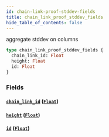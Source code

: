 ```yaml
---
id: chain-link-proof-stddev-fields
title: chain_link_proof_stddev_fields
hide_table_of_contents: false
---
```


aggregate stddev on columns

```graphql
type chain_link_proof_stddev_fields {
  chain_link_id: Float
  height: Float
  id: Float
}
```

### Fields

#### [`chain_link_id`](#) ([`Float`](../scalars/float))

#### [`height`](#) ([`Float`](../scalars/float))

#### [`id`](#) ([`Float`](../scalars/float))
